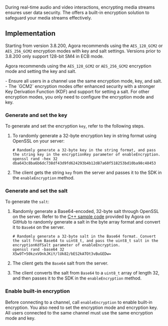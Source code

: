 
<PlatformWrapper notAllowed="python, go">

During real-time audio and video interactions, encrypting media streams ensures user data security. The <Vpd k="NAME" /> offers a built-in encryption solution to safeguard your media streams effectively.

## Implementation

Starting from version 3.8.200, Agora recommends using the `AES_128_GCM2` or `AES_256_GCM2` encryption modes with key and salt settings. Versions prior to 3.8.200 only support 128-bit SM4 in ECB mode.

Agora recommends using the `AES_128_GCM2` or `AES_256_GCM2` encryption mode and setting the key and salt.

<Admonition type="info">
- Ensure all users in a channel use the same encryption mode, key, and salt.
- The `GCM2` encryption modes offer enhanced security with a stronger Key Derivation Function (KDF) and support for setting a salt. For other encryption modes, you only need to configure the encryption mode and key.
</Admonition>

### Generate and set the key
To generate and set the encryption `key`, refer to the following steps.

1. To randomly generate a 32-byte encryption key in string format using OpenSSL on your server:

    ```shell
    # Randomly generate a 32-byte key in the string format, and pass the string key in the encryptionKey parameter of enableEncryption.
    openssl rand -hex 32
    dba643c8ba6b6dc738df43d9fd624293b4b12d87a60f518253bd10ba98c48453
    ```

2. The client gets the string `key` from the server and passes it to the SDK in the `enableEncryption` method.

### Generate and set the salt

To generate the `salt`:

1. Randomly generate a Base64-encoded, 32-byte salt through OpenSSL on the server. Refer to the [C++ sample code](https://github.com/AgoraIO/Tools/blob/master/DynamicKey/AgoraDynamicKey/cpp/sample/RtcChannelEncryptionSaltSample.cpp) provided by Agora on GitHub to randomly generate a salt in the byte array format and convert it to `Base64` on the server.

    ```shell
    # Randomly generate a 32-byte salt in the Base64 format. Convert the salt from Base64 to uint8_t, and pass the uint8_t salt in the encryptionKdfSalt parameter of enableEncryption.
    openssl rand -base64 32
    X5w9T+50kzxVOnkJKiY/lUk82/bES2kATOt3vBuGEDw=
    ```

2. The client gets the `Base64` salt from the server.

3. The client converts the salt from `Base64` to a `uint8_t` array of length 32, and then passes it to the SDK in the `enableEncryption` method.

### Enable built-in encryption

Before connecting to a channel, call `enableEncryption` to enable built-in encryption. You also need to set the encryption mode and encryption key. All users connected to the same channel must use the same encryption mode and key.

<ProjectImplement/>

</PlatformWrapper>
<PlatformWrapper platform="python, go">
<NotAvailable />
</PlatformWrapper>
